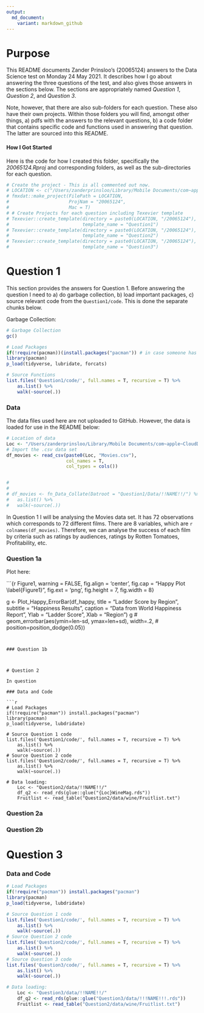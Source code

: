 ```yaml
---
output:
  md_document:
    variant: markdown_github
---
```


# Purpose

This README documents Zander Prinsloo's (20065124) answers to the Data Science test on Monday 24 May 2021. It describes how I go about answering the three questions of the test, and also gives those answers in the sections below. The sections are appropriately named *Question 1*, *Question 2*, and *Question 3*. 

Note, however, that there are also sub-folders for each question. These also have their own projects. Within those folders you will find, amongst other things, a) pdfs with the answers to the relevant questions, b) a code folder that contains specific code and functions used in answering that question. The latter are sourced into this README. 

#### How I Got Started
Here is the code for how I created this folder, specifically the *20065124.Rproj* and corresponding folders, as well as the sub-directories for each question.
```r
# Create the project - This is all commented out now. 
# LOCATION <- c("/Users/zanderprinsloo/Library/Mobile Documents/com~apple~CloudDocs/Desktop/Desktop – MacBookPro’s MacBook Pro/Academic/Postgraduate/Masters/Modules/Data Science/Test")
# fmxdat::make_project(FilePath = LOCATION, 
#                      ProjNam = "20065124", 
#                      Mac = T)
# # Create Projects for each question including Texevier template
# Texevier::create_template(directory = paste0(LOCATION, "/20065124"), 
#                           template_name = "Question1")
# Texevier::create_template(directory = paste0(LOCATION, "/20065124"), 
#                           template_name = "Question2")
# Texevier::create_template(directory = paste0(LOCATION, "/20065124"), 
#                           template_name = "Question3")
```


# Question 1

This section provides the answers for Question 1. Before answering the question I need to a) do garbage collection, b) load important packages, c) source relevant code from the `Question1/code`. This is done the separate chunks below. 

Garbage Collection:
```r
# Garbage Collection
gc()

# Load Packages
if(!require(pacman))(install.packages("pacman")) # in case someone has not installed `pacman`
library(pacman)
p_load(tidyverse, lubridate, forcats)

# Source Functions
list.files('Question1/code/', full.names = T, recursive = T) %>% 
    as.list() %>% 
    walk(~source(.))
```

### Data

The data files used here are not uploaded to GitHub. However, the data is loaded for use in the README below:

```r
# Location of data
Loc <- "/Users/zanderprinsloo/Library/Mobile Documents/com~apple~CloudDocs/Desktop/Desktop – MacBookPro’s MacBook Pro/Academic/Postgraduate/Masters/Modules/Data Science/mock-test/mock-20065124/data/Movies/"
# Import the .csv data set
df_movies <- read_csv(paste0(Loc, "Movies.csv"),
                      col_names = T,
                      col_types = cols())


# 
# 
# df_movies <- fn_Data_Collate(Datroot = "Question1/Data/!!NAME!!/") %>% 
#   as.list() %>% 
#   walk(~source(.))
```

In Question 1 I will be analysing the Movies data set. It has 72 observations which corresponds to 72 different films. There are 8 variables, which are `r colnames(df_movies)`. Therefore, we can analyse the success of each film by criteria such as ratings by audiences, ratings by Rotten Tomatoes, Profitability, etc. 

### Question 1a

Plot here:

```{r Figure1,  warning =  FALSE, fig.align = 'center', fig.cap = "Happy Plot \\label{Figure1}", fig.ext = 'png', fig.height = 7, fig.width = 8}


g <- Plot_Happy_ErrorBar(df_happy, 
                    title = "Ladder Score by Region", 
                    subtitle = "Happiness Results", 
                    caption = "Data from World Happiness Report", 
                    Ylab = "Ladder Score", 
                    Xlab = "Region")
g
# geom_errorbar(aes(ymin=len-sd, ymax=len+sd), width=.2,
#                  position=position_dodge(0.05))


```


### Question 1b



# Question 2

In question

### Data and Code

```r
# Load Packages
if(!require("pacman")) install.packages("pacman")
library(pacman)
p_load(tidyverse, lubdridate)

# Source Question 1 code
list.files('Question1/code/', full.names = T, recursive = T) %>% 
    as.list() %>%  
    walk(~source(.))
# Source Question 2 code
list.files('Question2/code/', full.names = T, recursive = T) %>% 
    as.list() %>% 
    walk(~source(.))

# Data loading:
    Loc <- "Question2/data/!!NAME!!/"
    df_q2 <- read_rds(glue::glue("{Loc}WineMag.rds"))
    Fruitlist <- read_table("Question2/data/wine/Fruitlist.txt")
```


### Question 2a


### Question 2b


# Question 3


### Data and Code

```r
# Load Packages
if(!require("pacman")) install.packages("pacman")
library(pacman)
p_load(tidyverse, lubdridate)

# Source Question 1 code
list.files('Question1/code/', full.names = T, recursive = T) %>% 
    as.list() %>%  
    walk(~source(.))
# Source Question 2 code
list.files('Question2/code/', full.names = T, recursive = T) %>% 
    as.list() %>% 
    walk(~source(.))
# Source Question 3 code
list.files('Question3/code/', full.names = T, recursive = T) %>% 
    as.list() %>% 
    walk(~source(.))

# Data loading:
    Loc <- "Question3/data/!!NAME!!/"
    df_q2 <- read_rds(glue::glue("Question3/data/!!!NAME!!!.rds"))
    Fruitlist <- read_table("Question2/data/wine/Fruitlist.txt")
```








